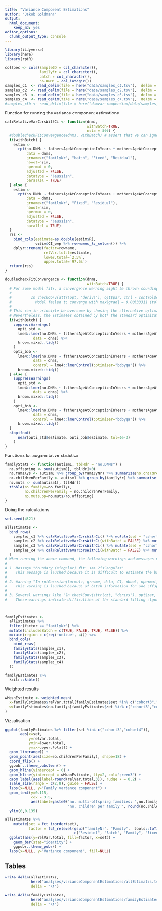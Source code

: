 ```yaml
---
title: "Variance Component Estimations"
author: "Jakob Goldmann"
output: 
  html_document: 
    keep_md: yes
editor_options: 
  chunk_output_type: console
---
```


```r
library(tidyverse)
library(here)
library(rptR)

colSpec <- cols(SampleID = col_character(), 
                familyNr = col_character(), 
                batch = col_character(),
                no.DNMs = col_integer())
samples_c1  <- read_delim(file = here("data/samples_c1.tsv"),  delim = "\t", col_types = colSpec)
samples_c2  <- read_delim(file = here("data/samples_c2.tsv"),  delim = "\t", col_types = colSpec)
samples_c3  <- read_delim(file = here("data/samples_c3.tsv"),  delim = "\t", col_types = colSpec)
samples_c4  <- read_delim(file = here("data/samples_c4.tsv"),  delim = "\t", col_types = colSpec)
#samples_c3b <- read_delim(file = here("dnmvar-compendium/data/samples_c3b.tsv"), delim = "\t", col_types = colSpec)

```



Function for running the variance component estimations
```r
calcRelativeVarCorsWithCi <- function(dnms, 
                                      withBatch=TRUE,
                                      nsim = 500) {
  #doublecheckFitConvergence(dnms, withBatch) # assert that we can ignore model convergence warnings
  if(withBatch) {
    estim <-
      rpt(no.DNMs ~ fathersAgeAtConceptionInYears + mothersAgeAtConceptionInYears + (1|familyNr) + (1|batch),
          data = dnms,
          grname=c("familyNr", "batch", "Fixed", "Residual"),
          nboot=nsim,
          npermut = 0,
          adjusted = FALSE,
          datatype = "Gaussian",
          parallel = TRUE)
  } else {
    estim <-
      rpt(no.DNMs ~ fathersAgeAtConceptionInYears + mothersAgeAtConceptionInYears + (1|familyNr),
          data = dnms,
          grname=c("familyNr", "Fixed", "Residual"),
          nboot=nsim,
          npermut = 0,
          adjusted = FALSE,
          datatype = "Gaussian",
          parallel = TRUE)
  }
  res <- 
    bind_cols(estimate=as.double(estim$R), 
              estim$CI_emp %>% rownames_to_column()) %>% 
    dplyr::rename(factor=rowname, 
                  relVar.total=estimate, 
                  lower.total=`2.5%`, 
                  upper.total=`97.5%`)
  return(res)
}

doublecheckFitConvergence <- function(dnms, 
                                      withBatch=TRUE) {
  # For some model fits, a convergence warning might be thrown sounding like this:
  #
  #         In checkConv(attr(opt, "derivs"), opt$par, ctrl = control$checkConv,  :
  #           Model failed to converge with max|grad| = 0.00333311 (tol = 0.002, component 1)
  #
  # This can in principle be overcome by chosing the alternative optimzation option 'bobyqa' (https://stackoverflow.com/questions/21344555/convergence-error-for-development-version-of-lme4).
  # Nevertheless, the estimates obtained by both the standard optimization and the 'bobyqa' optimization are exremely close to each other. In order to not reimplement the functionality of the 'rptr'-package with the bobyqa-option, we here assert that both estimates are close to identical.
  if(withBatch) {
    suppressWarnings(
      opti_std <- 
      lme4::lmer(no.DNMs ~ fathersAgeAtConceptionInYears + mothersAgeAtConceptionInYears + (1|familyNr) + (1|batch),
             data = dnms) %>% 
      broom.mixed::tidy()
    )
    opti_bob <- 
      lme4::lmer(no.DNMs ~ fathersAgeAtConceptionInYears + mothersAgeAtConceptionInYears + (1|familyNr) + (1|batch),
             data = dnms,
             control = lme4::lmerControl(optimizer="bobyqa")) %>% 
      broom.mixed::tidy()
  } else {
    suppressWarnings(
      opti_std <- 
      lme4::lmer(no.DNMs ~ fathersAgeAtConceptionInYears + mothersAgeAtConceptionInYears + (1|familyNr),
             data = dnms) %>% 
      broom.mixed::tidy()
    )
    opti_bob <- 
      lme4::lmer(no.DNMs ~ fathersAgeAtConceptionInYears + mothersAgeAtConceptionInYears + (1|familyNr),
             data = dnms,
             control = lme4::lmerControl(optimizer="bobyqa")) %>% 
      broom.mixed::tidy()
  }
  stopifnot(
      near(opti_std$estimate, opti_bob$estimate, tol=1e-3)
    )
}
```

Functions for augmentative statistics
```r
familyStats <- function(autism1, tblHdr = "no.DNMs") {
  no.offspring <- sum(autism1[, tblHdr]>0)
  no.familys <- autism1 %>% group_by(familyNr) %>% summarize(no.children = length(SampleID)) %>% filter(no.children>1) %>% nrow()
  no.childrenPerFamily <- autism1 %>% group_by(familyNr) %>% summarise(familySize=length(SampleID)) %>% pull(familySize) %>% mean()
  no.muts <- sum(autism1[, tblHdr])
  tibble(no.familys=no.familys, 
         no.childrenPerFamily = no.childrenPerFamily, 
         no.muts.pp=no.muts/no.offspring)
}

```

Doing the calculations
```r
set.seed(4321)

allEstimates <- 
  bind_rows(
    samples_c1 %>% calcRelativeVarCorsWithCi() %>% mutate(set = "cohort1"),
    samples_c2 %>% calcRelativeVarCorsWithCi(withBatch = FALSE) %>% mutate(set = "cohort2"),
    samples_c3 %>% calcRelativeVarCorsWithCi() %>% mutate(set = "cohort3"),
    samples_c4 %>% calcRelativeVarCorsWithCi(withBatch = FALSE) %>% mutate(set = "cohort4")
  ) 
# When running the above command, the following warnings and messages might arise:
# 
# 1. Message "boundary (singular) fit: see ?isSingular"
#    This message is lauched because it is difficult to estimate the batch effect for the inova2 data given the experimental distribution of samples into batches and the estimate is close to zero. See also here: https://bbolker.github.io/mixedmodels-misc/glmmFAQ.html#singular-models-random-effect-variances-estimated-as-zero-or-correlations-estimated-as---1
#
# 2. Warning "In rptGaussian(formula, grname, data, CI, nboot, npermut, parallel,  : 1 rows containing missing values were removed"
#    This warning is lauched because of batch information for one offspring of the three-offspring family 102-01507 in the inova2 dataset is missing. The estimation of the batch effect is therefore based on the remaining data points.
#
# 3. Several warnings like "In checkConv(attr(opt, "derivs"), opt$par, ctrl = control$checkConv,  :  Model failed to converge with max|grad| = 0.00302837 (tol = 0.002, component 1)"
#    These warnings indicate difficulties of the standard fitting algorithm to accurately estimate the parameters. Following the recommendations for dealing with these warnings, we control that the parameter estimations are close to equal to the results obtained by another estimator (without warnings) in the function 'doublecheckFitConvergence' defined above. See also  https://bbolker.github.io/mixedmodels-misc/glmmFAQ.html#troubleshooting



familyEstimates <-
  allEstimates %>%
  filter(factor == "familyNr") %>%
  mutate(includesBatch = c(TRUE, FALSE, TRUE, FALSE)) %>%
  mutate(region = c(rep("unique", 4))) %>%
  bind_cols(
    bind_rows(
    familyStats(samples_c1),
    familyStats(samples_c2),
    familyStats(samples_c3),
    familyStats(samples_c4)
  ))

familyEstimates %>%
  knitr::kable()
```



Weighted results
```r
wMeanEstimate <- weighted.mean(
  x=familyEstimates$relVar.total[familyEstimates$set %in% c("cohort3","cohort4")],
  w=familyEstimates$no.familys[familyEstimates$set %in% c("cohort3","cohort4")]*familyEstimates$no.childrenPerFamily[familyEstimates$set %in% c("cohort3","cohort4")]
)

```


Vizualisation
```r
ggplot(familyEstimates %>% filter(set %in% c("cohort3","cohort4")),
       aes(x=set,
           y=relVar.total,
           ymin=lower.total,
           ymax=upper.total)) +
  geom_linerange() +
  geom_point(aes(size=no.childrenPerFamily), shape=18) + 
  coord_flip() + 
  ggpubr::theme_pubclean() + 
  geom_hline(yintercept = 0) + 
  geom_hline(yintercept = wMeanEstimate, lty=2, col="green3") +
  geom_label(aes(label=round(relVar.total,3)), nudge_x = 0.2) +
  scale_size(range = c(2,8), guide = FALSE) +
  labs(x=NULL, y="Family variance component") + 
  geom_text(y=0.115, 
            cex = 3.5,
            aes(label=paste0("no. multi-offspring families: ",no.familys, "\n",
                             "no. children per family ", round(no.childrenPerFamily, 2)))) +
  ylim(0,0.135)

allEstimates %>%
    mutate(set = fct_inorder(set),
           factor = fct_relevel(gsub("familyNr", "Family",  tools::toTitleCase(factor)), 
                                c("Residual", "Batch", "Family", "Fixed"))) %>%
  ggplot(aes(y=relVar.total, fill=factor, x=set)) + 
    geom_bar(stat="identity") + 
    ggpubr::theme_pubr() + 
  labs(x=NULL, y="Variance component", fill=NULL)
```


Tables
------

```r
write_delim(allEstimates,
            here("analyses/varianceComponentEstimations/allEstimates.tsv"),
            delim = "\t")

write_delim(familyEstimates,
            here("analyses/varianceComponentEstimations/familyEstimates.tsv"),
            delim = "\t")

```





